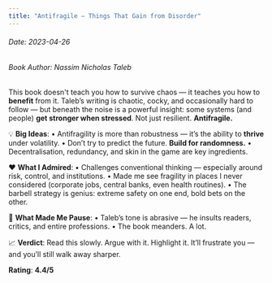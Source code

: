 ```yaml
---
title: "Antifragile – Things That Gain from Disorder"
---
```


<h6>Date: 2023-04-26</h6>
<h6>Book Author: Nassim Nicholas Taleb</h6>


<div className={styles.preserve}>

This book doesn't teach you how to survive chaos — it teaches you how to **benefit** from it.
Taleb’s writing is chaotic, cocky, and occasionally hard to follow — but beneath the noise is a powerful insight: some systems (and people) **get stronger when stressed**. Not just resilient. **Antifragile.**

💡 **Big Ideas**:
•	Antifragility is more than robustness — it’s the ability to **thrive** under volatility.
•	Don’t try to predict the future. **Build for randomness.**
•	Decentralisation, redundancy, and skin in the game are key ingredients.

❤️ **What I Admired**:
•	Challenges conventional thinking — especially around risk, control, and institutions.
•	Made me see fragility in places I never considered (corporate jobs, central banks, even health routines).
•	The barbell strategy is genius: extreme safety on one end, bold bets on the other.

🤔 **What Made Me Pause**:
•	Taleb’s tone is abrasive — he insults readers, critics, and entire professions.
•	The book meanders. A lot.

📈 **Verdict**:
Read this slowly. Argue with it. Highlight it. It’ll frustrate you — and you’ll still walk away sharper.

**Rating**: **4.4/5**

</div>
